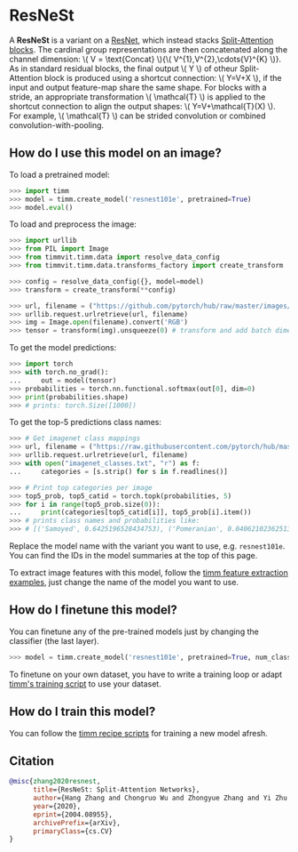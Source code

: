 # ResNeSt

A **ResNeSt** is a variant on a [ResNet](https://paperswithcode.com/method/resnet), which instead stacks [Split-Attention blocks](https://paperswithcode.com/method/split-attention). The cardinal group representations are then concatenated along the channel dimension: \\( V = \text{Concat} \\){\\( V^{1},V^{2},\cdots{V}^{K} \\)}. As in standard residual blocks, the final output \\( Y \\) of otheur Split-Attention block is produced using a shortcut connection: \\( Y=V+X \\), if the input and output feature-map share the same shape.  For blocks with a stride, an appropriate transformation \\( \mathcal{T} \\) is applied to the shortcut connection to align the output shapes:  \\( Y=V+\mathcal{T}(X) \\). For example, \\( \mathcal{T} \\) can be strided convolution or combined convolution-with-pooling.

## How do I use this model on an image?

To load a pretrained model:

```py
>>> import timm
>>> model = timm.create_model('resnest101e', pretrained=True)
>>> model.eval()
```

To load and preprocess the image:

```py
>>> import urllib
>>> from PIL import Image
>>> from timmvit.timm.data import resolve_data_config
>>> from timmvit.timm.data.transforms_factory import create_transform

>>> config = resolve_data_config({}, model=model)
>>> transform = create_transform(**config)

>>> url, filename = ("https://github.com/pytorch/hub/raw/master/images/dog.jpg", "dog.jpg")
>>> urllib.request.urlretrieve(url, filename)
>>> img = Image.open(filename).convert('RGB')
>>> tensor = transform(img).unsqueeze(0) # transform and add batch dimension
```

To get the model predictions:

```py
>>> import torch
>>> with torch.no_grad():
...     out = model(tensor)
>>> probabilities = torch.nn.functional.softmax(out[0], dim=0)
>>> print(probabilities.shape)
>>> # prints: torch.Size([1000])
```

To get the top-5 predictions class names:

```py
>>> # Get imagenet class mappings
>>> url, filename = ("https://raw.githubusercontent.com/pytorch/hub/master/imagenet_classes.txt", "imagenet_classes.txt")
>>> urllib.request.urlretrieve(url, filename)
>>> with open("imagenet_classes.txt", "r") as f:
...     categories = [s.strip() for s in f.readlines()]

>>> # Print top categories per image
>>> top5_prob, top5_catid = torch.topk(probabilities, 5)
>>> for i in range(top5_prob.size(0)):
...     print(categories[top5_catid[i]], top5_prob[i].item())
>>> # prints class names and probabilities like:
>>> # [('Samoyed', 0.6425196528434753), ('Pomeranian', 0.04062102362513542), ('keeshond', 0.03186424449086189), ('white wolf', 0.01739676296710968), ('Eskimo dog', 0.011717947199940681)]
```

Replace the model name with the variant you want to use, e.g. `resnest101e`. You can find the IDs in the model summaries at the top of this page.

To extract image features with this model, follow the [timm feature extraction examples](../feature_extraction), just change the name of the model you want to use.

## How do I finetune this model?

You can finetune any of the pre-trained models just by changing the classifier (the last layer).

```py
>>> model = timm.create_model('resnest101e', pretrained=True, num_classes=NUM_FINETUNE_CLASSES)
```
To finetune on your own dataset, you have to write a training loop or adapt [timm's training
script](https://github.com/rwightman/pytorch-image-models/blob/master/train.py) to use your dataset.

## How do I train this model?

You can follow the [timm recipe scripts](../scripts) for training a new model afresh.

## Citation

```BibTeX
@misc{zhang2020resnest,
      title={ResNeSt: Split-Attention Networks},
      author={Hang Zhang and Chongruo Wu and Zhongyue Zhang and Yi Zhu and Haibin Lin and Zhi Zhang and Yue Sun and Tong He and Jonas Mueller and R. Manmatha and Mu Li and Alexander Smola},
      year={2020},
      eprint={2004.08955},
      archivePrefix={arXiv},
      primaryClass={cs.CV}
}
```

<!--
Type: model-index
Collections:
- Name: ResNeSt
  Paper:
    Title: 'ResNeSt: Split-Attention Networks'
    URL: https://paperswithcode.com/paper/resnest-split-attention-networks
Models:
- Name: resnest101e
  In Collection: ResNeSt
  Metadata:
    FLOPs: 17423183648
    Parameters: 48280000
    File Size: 193782911
    Architecture:
    - 1x1 Convolution
    - Convolution
    - Dense Connections
    - Global Average Pooling
    - Max Pooling
    - ReLU
    - Residual Connection
    - Softmax
    - Split Attention
    Tasks:
    - Image Classification
    Training Techniques:
    - AutoAugment
    - DropBlock
    - Label Smoothing
    - Mixup
    - SGD with Momentum
    - Weight Decay
    Training Data:
    - ImageNet
    Training Resources: 64x NVIDIA V100 GPUs
    ID: resnest101e
    LR: 0.1
    Epochs: 270
    Layers: 101
    Dropout: 0.2
    Crop Pct: '0.875'
    Momentum: 0.9
    Batch Size: 4096
    Image Size: '256'
    Weight Decay: 0.0001
    Interpolation: bilinear
  Code: https://github.com/rwightman/pytorch-image-models/blob/d8e69206be253892b2956341fea09fdebfaae4e3/timm/models/resnest.py#L182
  Weights: https://github.com/rwightman/pytorch-image-models/releases/download/v0.1-resnest/resnest101-22405ba7.pth
  Results:
  - Task: Image Classification
    Dataset: ImageNet
    Metrics:
      Top 1 Accuracy: 82.88%
      Top 5 Accuracy: 96.31%
- Name: resnest14d
  In Collection: ResNeSt
  Metadata:
    FLOPs: 3548594464
    Parameters: 10610000
    File Size: 42562639
    Architecture:
    - 1x1 Convolution
    - Convolution
    - Dense Connections
    - Global Average Pooling
    - Max Pooling
    - ReLU
    - Residual Connection
    - Softmax
    - Split Attention
    Tasks:
    - Image Classification
    Training Techniques:
    - AutoAugment
    - DropBlock
    - Label Smoothing
    - Mixup
    - SGD with Momentum
    - Weight Decay
    Training Data:
    - ImageNet
    Training Resources: 64x NVIDIA V100 GPUs
    ID: resnest14d
    LR: 0.1
    Epochs: 270
    Layers: 14
    Dropout: 0.2
    Crop Pct: '0.875'
    Momentum: 0.9
    Batch Size: 8192
    Image Size: '224'
    Weight Decay: 0.0001
    Interpolation: bilinear
  Code: https://github.com/rwightman/pytorch-image-models/blob/d8e69206be253892b2956341fea09fdebfaae4e3/timm/models/resnest.py#L148
  Weights: https://github.com/rwightman/pytorch-image-models/releases/download/v0.1-weights/gluon_resnest14-9c8fe254.pth
  Results:
  - Task: Image Classification
    Dataset: ImageNet
    Metrics:
      Top 1 Accuracy: 75.51%
      Top 5 Accuracy: 92.52%
- Name: resnest200e
  In Collection: ResNeSt
  Metadata:
    FLOPs: 45954387872
    Parameters: 70200000
    File Size: 193782911
    Architecture:
    - 1x1 Convolution
    - Convolution
    - Dense Connections
    - Global Average Pooling
    - Max Pooling
    - ReLU
    - Residual Connection
    - Softmax
    - Split Attention
    Tasks:
    - Image Classification
    Training Techniques:
    - AutoAugment
    - DropBlock
    - Label Smoothing
    - Mixup
    - SGD with Momentum
    - Weight Decay
    Training Data:
    - ImageNet
    Training Resources: 64x NVIDIA V100 GPUs
    ID: resnest200e
    LR: 0.1
    Epochs: 270
    Layers: 200
    Dropout: 0.2
    Crop Pct: '0.909'
    Momentum: 0.9
    Batch Size: 2048
    Image Size: '320'
    Weight Decay: 0.0001
    Interpolation: bicubic
  Code: https://github.com/rwightman/pytorch-image-models/blob/d8e69206be253892b2956341fea09fdebfaae4e3/timm/models/resnest.py#L194
  Weights: https://github.com/rwightman/pytorch-image-models/releases/download/v0.1-resnest/resnest101-22405ba7.pth
  Results:
  - Task: Image Classification
    Dataset: ImageNet
    Metrics:
      Top 1 Accuracy: 83.85%
      Top 5 Accuracy: 96.89%
- Name: resnest269e
  In Collection: ResNeSt
  Metadata:
    FLOPs: 100830307104
    Parameters: 110930000
    File Size: 445402691
    Architecture:
    - 1x1 Convolution
    - Convolution
    - Dense Connections
    - Global Average Pooling
    - Max Pooling
    - ReLU
    - Residual Connection
    - Softmax
    - Split Attention
    Tasks:
    - Image Classification
    Training Techniques:
    - AutoAugment
    - DropBlock
    - Label Smoothing
    - Mixup
    - SGD with Momentum
    - Weight Decay
    Training Data:
    - ImageNet
    Training Resources: 64x NVIDIA V100 GPUs
    ID: resnest269e
    LR: 0.1
    Epochs: 270
    Layers: 269
    Dropout: 0.2
    Crop Pct: '0.928'
    Momentum: 0.9
    Batch Size: 2048
    Image Size: '416'
    Weight Decay: 0.0001
    Interpolation: bicubic
  Code: https://github.com/rwightman/pytorch-image-models/blob/d8e69206be253892b2956341fea09fdebfaae4e3/timm/models/resnest.py#L206
  Weights: https://github.com/rwightman/pytorch-image-models/releases/download/v0.1-resnest/resnest269-0cc87c48.pth
  Results:
  - Task: Image Classification
    Dataset: ImageNet
    Metrics:
      Top 1 Accuracy: 84.53%
      Top 5 Accuracy: 96.99%
- Name: resnest26d
  In Collection: ResNeSt
  Metadata:
    FLOPs: 4678918720
    Parameters: 17070000
    File Size: 68470242
    Architecture:
    - 1x1 Convolution
    - Convolution
    - Dense Connections
    - Global Average Pooling
    - Max Pooling
    - ReLU
    - Residual Connection
    - Softmax
    - Split Attention
    Tasks:
    - Image Classification
    Training Techniques:
    - AutoAugment
    - DropBlock
    - Label Smoothing
    - Mixup
    - SGD with Momentum
    - Weight Decay
    Training Data:
    - ImageNet
    Training Resources: 64x NVIDIA V100 GPUs
    ID: resnest26d
    LR: 0.1
    Epochs: 270
    Layers: 26
    Dropout: 0.2
    Crop Pct: '0.875'
    Momentum: 0.9
    Batch Size: 8192
    Image Size: '224'
    Weight Decay: 0.0001
    Interpolation: bilinear
  Code: https://github.com/rwightman/pytorch-image-models/blob/d8e69206be253892b2956341fea09fdebfaae4e3/timm/models/resnest.py#L159
  Weights: https://github.com/rwightman/pytorch-image-models/releases/download/v0.1-weights/gluon_resnest26-50eb607c.pth
  Results:
  - Task: Image Classification
    Dataset: ImageNet
    Metrics:
      Top 1 Accuracy: 78.48%
      Top 5 Accuracy: 94.3%
- Name: resnest50d
  In Collection: ResNeSt
  Metadata:
    FLOPs: 6937106336
    Parameters: 27480000
    File Size: 110273258
    Architecture:
    - 1x1 Convolution
    - Convolution
    - Dense Connections
    - Global Average Pooling
    - Max Pooling
    - ReLU
    - Residual Connection
    - Softmax
    - Split Attention
    Tasks:
    - Image Classification
    Training Techniques:
    - AutoAugment
    - DropBlock
    - Label Smoothing
    - Mixup
    - SGD with Momentum
    - Weight Decay
    Training Data:
    - ImageNet
    Training Resources: 64x NVIDIA V100 GPUs
    ID: resnest50d
    LR: 0.1
    Epochs: 270
    Layers: 50
    Dropout: 0.2
    Crop Pct: '0.875'
    Momentum: 0.9
    Batch Size: 8192
    Image Size: '224'
    Weight Decay: 0.0001
    Interpolation: bilinear
  Code: https://github.com/rwightman/pytorch-image-models/blob/d8e69206be253892b2956341fea09fdebfaae4e3/timm/models/resnest.py#L170
  Weights: https://github.com/rwightman/pytorch-image-models/releases/download/v0.1-resnest/resnest50-528c19ca.pth
  Results:
  - Task: Image Classification
    Dataset: ImageNet
    Metrics:
      Top 1 Accuracy: 80.96%
      Top 5 Accuracy: 95.38%
- Name: resnest50d_1s4x24d
  In Collection: ResNeSt
  Metadata:
    FLOPs: 5686764544
    Parameters: 25680000
    File Size: 103045531
    Architecture:
    - 1x1 Convolution
    - Convolution
    - Dense Connections
    - Global Average Pooling
    - Max Pooling
    - ReLU
    - Residual Connection
    - Softmax
    - Split Attention
    Tasks:
    - Image Classification
    Training Techniques:
    - AutoAugment
    - DropBlock
    - Label Smoothing
    - Mixup
    - SGD with Momentum
    - Weight Decay
    Training Data:
    - ImageNet
    Training Resources: 64x NVIDIA V100 GPUs
    ID: resnest50d_1s4x24d
    LR: 0.1
    Epochs: 270
    Layers: 50
    Dropout: 0.2
    Crop Pct: '0.875'
    Momentum: 0.9
    Batch Size: 8192
    Image Size: '224'
    Weight Decay: 0.0001
    Interpolation: bicubic
  Code: https://github.com/rwightman/pytorch-image-models/blob/d8e69206be253892b2956341fea09fdebfaae4e3/timm/models/resnest.py#L229
  Weights: https://github.com/rwightman/pytorch-image-models/releases/download/v0.1-resnest/resnest50_fast_1s4x24d-d4a4f76f.pth
  Results:
  - Task: Image Classification
    Dataset: ImageNet
    Metrics:
      Top 1 Accuracy: 81.0%
      Top 5 Accuracy: 95.33%
- Name: resnest50d_4s2x40d
  In Collection: ResNeSt
  Metadata:
    FLOPs: 5657064720
    Parameters: 30420000
    File Size: 122133282
    Architecture:
    - 1x1 Convolution
    - Convolution
    - Dense Connections
    - Global Average Pooling
    - Max Pooling
    - ReLU
    - Residual Connection
    - Softmax
    - Split Attention
    Tasks:
    - Image Classification
    Training Techniques:
    - AutoAugment
    - DropBlock
    - Label Smoothing
    - Mixup
    - SGD with Momentum
    - Weight Decay
    Training Data:
    - ImageNet
    Training Resources: 64x NVIDIA V100 GPUs
    ID: resnest50d_4s2x40d
    LR: 0.1
    Epochs: 270
    Layers: 50
    Dropout: 0.2
    Crop Pct: '0.875'
    Momentum: 0.9
    Batch Size: 8192
    Image Size: '224'
    Weight Decay: 0.0001
    Interpolation: bicubic
  Code: https://github.com/rwightman/pytorch-image-models/blob/d8e69206be253892b2956341fea09fdebfaae4e3/timm/models/resnest.py#L218
  Weights: https://github.com/rwightman/pytorch-image-models/releases/download/v0.1-resnest/resnest50_fast_4s2x40d-41d14ed0.pth
  Results:
  - Task: Image Classification
    Dataset: ImageNet
    Metrics:
      Top 1 Accuracy: 81.11%
      Top 5 Accuracy: 95.55%
-->
